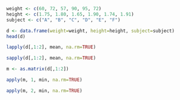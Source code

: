 ```r
weight <- c(60, 72, 57, 90, 95, 72) 
height <- c(1.75, 1.80, 1.65, 1.90, 1.74, 1.91)
subject <- c("A", "B", "C", "D", "E", "F")
```

```r
d <- data.frame(weight=weight, height=height, subject=subject)
head(d)
```

```r
lapply(d[,1:2], mean, na.rm=TRUE)
```

```r
sapply(d[,1:2], mean, na.rm=TRUE)
```

```r
m <- as.matrix(d[,1:2])
```

```r
apply(m, 1, min, na.rm=TRUE)
```

```r
apply(m, 2, min, na.rm=TRUE)
```

